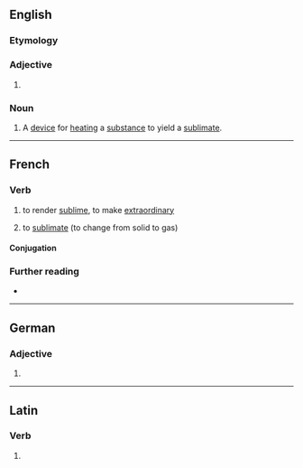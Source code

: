 ==English==

===Etymology===
{{suffix|en|sublime|er}}

===Adjective===
{{head|en|adjective comparative form}}

# {{en-comparative of|sublime}}

===Noun===
{{en-noun}}

# A [[device]] for [[heat]]ing a [[substance]] to yield a [[sublimate]].

----

==French==

===Verb===
{{fr-verb}}

# {{lb|fr|transitive}} to render [[sublime]], to make [[extraordinary]]
# {{lb|fr|chemistry}} to [[sublimate]] (to change from solid to gas)

====Conjugation====
{{fr-conj-auto}}

===Further reading===
* {{R:TLFi}}

----

==German==

===Adjective===
{{head|de|adjective form}}

# {{comparative of|sublim|lang=de}}

----

==Latin==

===Verb===
{{la-verb-form|sublīmer}}

# {{inflection of|sublīmō||1|s|pres|pasv|subj|lang=la}}